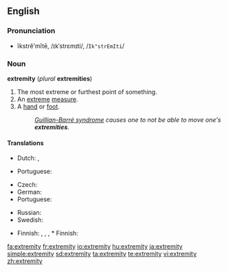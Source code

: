 ==English==

===Pronunciation===
* ĭkstrĕ'mĭtē, /ɪkˈstrɛmɪti/, /<tt>Ik"strEmIti</tt>/

===Noun===
'''extremity''' (''plural'' '''extremities''')

# The most extreme or furthest point of something.
# An [[extreme]] [[measure]].
# A [[hand]] or [[foot]].
#: ''[[Guillian-Barré syndrome]] causes one to not be able to move one's '''extremities'''.''

====Translations====

{{trans-top|furthest point}}
* Dutch: {{t|nl|uiterste|n}}, {{t|nl|extremiteit|f}}
{{trans-mid}}
* Portuguese: {{t+|pt|extremidade|f}}
{{trans-bottom}}

{{trans-top|extreme measure}}
{{trans-mid}}
{{trans-bottom}}

{{trans-top|hand or foot}}
* Czech: {{t-|cs|končetina|f}}
* German: {{t|de|Extremität|f}}
* Portuguese: {{t+|pt|extremidade|f}}
{{trans-mid}}
* Russian: {{t|ru|конечность|f|sc=Cyrl}}
* Swedish: {{t-|sv|extremitet|c}}
{{trans-bottom}}

{{checktrans-top}}
* Finnish: {{t|fi|ääripää}}, {{t|fi|äärimmäisyys}}, {{t+|fi|äärimmäinen}} {{t-|fi|toimenpide}}, * Finnish: {{t+|fi|raaja}}
{{checktrans-mid}}
{{checktrans-bottom}}

[[fa:extremity]]
[[fr:extremity]]
[[io:extremity]]
[[hu:extremity]]
[[ja:extremity]]
[[simple:extremity]]
[[sd:extremity]]
[[ta:extremity]]
[[te:extremity]]
[[vi:extremity]]
[[zh:extremity]]